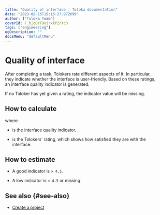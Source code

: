 ```yaml
---
title: "Quality of interface | Toloka documentation"
date: "2023-02-15T15:15:27.972699"
author: ["Toloka Team"]
coverId: F_bIcOYF9yjrxkPZrXc3
tags: ["engineering"]
ogDescription: ""
docsMenu: "defaultMenu"
---
```



# Quality of interface

After completing a task, Tolokers rate different aspects of it. In particular, they indicate whether the interface is user-friendly. Based on these ratings, an interface quality indicator is generated.

<Note mode="note" title="Note">

If no Toloker has yet given a rating, the indicator value will be missing.

</Note>

## How to calculate

<Formula withoutContainer={true} content="$Q_{i} = {CSI}$"/>

where:

- <Formula withoutContainer={true} content="$Q_{i}$"/> is the interface quality indicator.

- <Formula withoutContainer={true} content="$CSI$"/> is the Tolokers' rating, which shows how satisfied they are with the interface.

## How to estimate

- A good indicator is `> 4.5`.

- A low indicator is `< 4.5` or missing.

## See also {#see-also}

- [Create a project](/docs-new/guide/project)

<ContactGuideSupport/>
